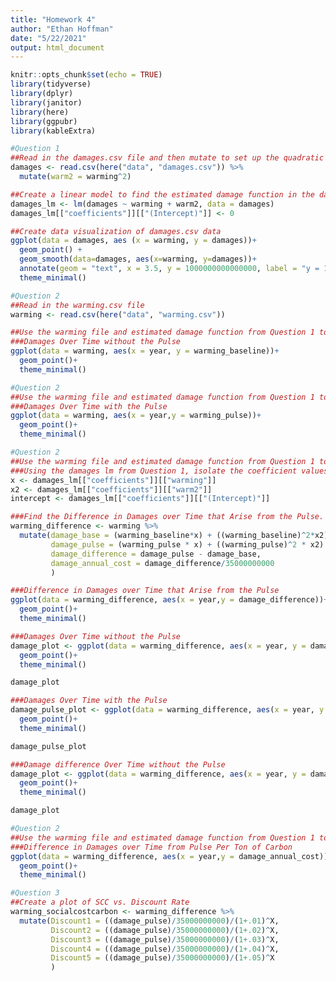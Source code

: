 ```yaml
---
title: "Homework 4"
author: "Ethan Hoffman"
date: "5/22/2021"
output: html_document
---
```


```r
knitr::opts_chunk$set(echo = TRUE)
library(tidyverse)
library(dplyr)
library(janitor)
library(here)
library(ggpubr)
library(kableExtra)
```


```r
#Question 1
##Read in the damages.csv file and then mutate to set up the quadratic equation
damages <- read.csv(here("data", "damages.csv")) %>% 
  mutate(warm2 = warming^2)

##Create a linear model to find the estimated damage function in the damages data table
damages_lm <- lm(damages ~ warming + warm2, data = damages)
damages_lm[["coefficients"]][["(Intercept)"]] <- 0

##Create data visualization of damages.csv data
ggplot(data = damages, aes (x = warming, y = damages))+
  geom_point() +
  geom_smooth(data=damages, aes(x=warming, y=damages))+
  annotate(geom = "text", x = 3.5, y = 1000000000000000, label = "y = 1.95 * (10^-13) x^2 - 3.07 * (10^-12) x") +
  theme_minimal()
```


```r
#Question 2
##Read in the warming.csv file
warming <- read.csv(here("data", "warming.csv"))

##Use the warming file and estimated damage function from Question 1 to create four plots
###Damages Over Time without the Pulse
ggplot(data = warming, aes(x = year, y = warming_baseline))+
  geom_point()+
  theme_minimal()
```


```r
#Question 2
##Use the warming file and estimated damage function from Question 1 to create four plots
###Damages Over Time with the Pulse
ggplot(data = warming, aes(x = year,y = warming_pulse))+
  geom_point()+
  theme_minimal()
```


```r
#Question 2
##Use the warming file and estimated damage function from Question 1 to create four plots
###Using the damages lm from Question 1, isolate the coefficient values to create this next graph.
x <- damages_lm[["coefficients"]][["warming"]]
x2 <- damages_lm[["coefficients"]][["warm2"]]
intercept <- damages_lm[["coefficients"]][["(Intercept)"]]

###Find the Difference in Damages over Time that Arise from the Pulse. After finding the difference, divide the difference by 35 billion tons of carbon which is roughly equal to the amount of annual global emissions
warming_difference <- warming %>%
  mutate(damage_base = (warming_baseline*x) + ((warming_baseline)^2*x2) + intercept,
         damage_pulse = (warming_pulse * x) + ((warming_pulse)^2 * x2) + intercept,
         damage_difference = damage_pulse - damage_base,
         damage_annual_cost = damage_difference/35000000000
         )

###Difference in Damages over Time that Arise from the Pulse
ggplot(data = warming_difference, aes(x = year,y = damage_difference))+
  geom_point()+
  theme_minimal()
```

```r
###Damages Over Time without the Pulse
damage_plot <- ggplot(data = warming_difference, aes(x = year, y = damage_base))+
  geom_point()+
  theme_minimal()

damage_plot

###Damages Over Time with the Pulse
damage_pulse_plot <- ggplot(data = warming_difference, aes(x = year, y = damage_pulse))+
  geom_point()+
  theme_minimal()

damage_pulse_plot

###Damage difference Over Time without the Pulse
damage_plot <- ggplot(data = warming_difference, aes(x = year, y = damage_base))+
  geom_point()+
  theme_minimal()

damage_plot
```


```r
#Question 2
##Use the warming file and estimated damage function from Question 1 to create four plots
###Difference in Damages over Time from Pulse Per Ton of Carbon
ggplot(data = warming_difference, aes(x = year,y = damage_annual_cost))+
  geom_point()+
  theme_minimal()
```


```r
#Question 3
##Create a plot of SCC vs. Discount Rate
warming_socialcostcarbon <- warming_difference %>% 
  mutate(Discount1 = ((damage_pulse)/35000000000)/(1+.01)^X,
         Discount2 = ((damage_pulse)/35000000000)/(1+.02)^X,
         Discount3 = ((damage_pulse)/35000000000)/(1+.03)^X,
         Discount4 = ((damage_pulse)/35000000000)/(1+.04)^X,
         Discount5 = ((damage_pulse)/35000000000)/(1+.05)^X
         )
```

